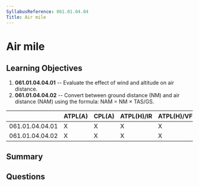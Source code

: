 ```yaml
---
SyllabusReference: 061.01.04.04
Title: Air mile
---
```


# Air mile

## Learning Objectives

1. **061.01.04.04.01** -- Evaluate the effect of wind and altitude on air
   distance.
2. **061.01.04.04.02** -- Convert between ground distance (NM) and air distance
   (NAM) using the formula: NAM = NM × TAS/GS.

|                 | ATPL(A) | CPL(A) | ATPL(H)/IR | ATPL(H)/VFR | CPL(H) | IR  | CBIR(A) |
| --------------- | ------- | ------ | ---------- | ----------- | ------ | --- | ------- |
| 061.01.04.04.01 | X       | X      | X          | X           | X      |     |         |
| 061.01.04.04.02 | X       | X      | X          | X           | X      |     |         |

## Summary

## Questions

